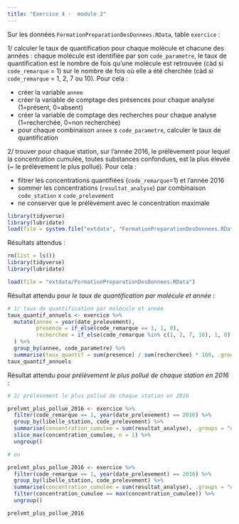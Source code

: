 ```yaml
---
title: "Exercice 4 -  module 2"
---  
```


Sur les données `FormationPreparationDesDonnees.RData`, table `exercice` :

1/ calculer le taux de quantification pour chaque molécule et chacune des années : chaque molécule est identifiée par son `code_parametre`,
le taux de quantification est le nombre de fois qu'une molécule est retrouvée (càd si `code_remarque` = 1) sur le nombre de fois où elle a été
cherchée (càd si `code_remarque` = 1, 2, 7 ou 10). Pour cela :

 - créer la variable `annee`
 - créer la variable de comptage des présences pour chaque analyse (1=présent, 0=absent)
 - créer la variable de comptage des recherches pour chaque analyse (1=recherchée, 0=non recherchée)
 - pour chaque combinaison `annee` x `code_parametre`, calculer le taux de quantification


2/ trouver pour chaque station, sur l’année 2016, le prélèvement pour lequel la concentration cumulée, toutes substances confondues,
est la plus élevée (~ le prélèvement le plus pollué). Pour cela :

 - filtrer les concentrations quantifiées (`code_remarque`=1) et l’année 2016
 - sommer les concentrations (`resultat_analyse`) par combinaison `code_station` x `code_prelevement`
 - ne conserver que le prélèvement avec le concentration maximale

```r
library(tidyverse)
library(lubridate)
load(file = system.file("extdata", "FormationPreparationDesDonnees.RData", package = "savoirfR"))

```

Résultats attendus :   

```r
rm(list = ls())
library(tidyverse)
library(lubridate)

load(file = "extdata/FormationPreparationDesDonnees.RData")
```

Résultat attendu pour *le taux de quantification par molécule et année* :

```r

# 1/ taux de quantification par molécule et année
taux_quantif_annuels <- exercice %>%
  mutate(annee = year(date_prelevement),
         presence = if_else(code_remarque == 1, 1, 0),
         recherchee = if_else(code_remarque %in% c(1, 2, 7, 10), 1, 0)
  ) %>%
  group_by(annee, code_parametre) %>%
  summarise(taux_quantif = sum(presence) / sum(recherchee) * 100, .groups = "drop")
taux_quantif_annuels
```

Résultat attendu pour *prélèvement le plus pollué de chaque station en 2016* :
```r
# 2/ prélèvement le plus pollué de chaque station en 2016

prelvmt_plus_pollue_2016 <- exercice %>%
  filter(code_remarque == 1, year(date_prelevement) == 2016) %>%
  group_by(libelle_station, code_prelevement) %>%
  summarise(concentration_cumulee = sum(resultat_analyse), .groups = "drop_last") %>%
  slice_max(concentration_cumulee, n = 1) %>%
  ungroup()

# ou

prelvmt_plus_pollue_2016 <- exercice %>%
  filter(code_remarque == 1, year(date_prelevement) == 2016) %>%
  group_by(libelle_station, code_prelevement) %>%
  summarise(concentration_cumulee = sum(resultat_analyse), .groups = "drop_last") %>%
  filter(concentration_cumulee == max(concentration_cumulee)) %>%
  ungroup()

prelvmt_plus_pollue_2016
```


